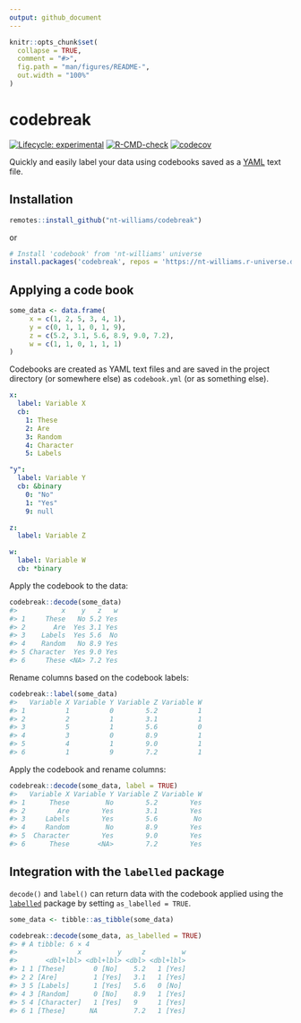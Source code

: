 ```yaml
---
output: github_document
---
```


<!-- README.md is generated from README.Rmd. Please edit that file -->

```r
knitr::opts_chunk$set(
  collapse = TRUE,
  comment = "#>",
  fig.path = "man/figures/README-",
  out.width = "100%"
)
```

# codebreak

<!-- badges: start -->

[![Lifecycle: experimental](https://img.shields.io/badge/lifecycle-experimental-orange.svg)](https://lifecycle.r-lib.org/articles/stages.html#experimental) [![R-CMD-check](https://github.com/nt-williams/dictionary/workflows/R-CMD-check/badge.svg)](https://github.com/nt-williams/dictionary/actions) [![codecov](https://codecov.io/gh/nt-williams/codebook/branch/main/graph/badge.svg?token=QGGA7OE5UY)](https://codecov.io/gh/nt-williams/codebook)

<!-- badges: end -->

Quickly and easily label your data using codebooks saved as a [YAML](https://yaml.org/) text file.

## Installation

```r
remotes::install_github("nt-williams/codebreak")
```

or

```r
# Install 'codebook' from 'nt-williams' universe
install.packages('codebreak', repos = 'https://nt-williams.r-universe.dev')
```

## Applying a code book

```r
some_data <- data.frame(
     x = c(1, 2, 5, 3, 4, 1),
     y = c(0, 1, 1, 0, 1, 9), 
     z = c(5.2, 3.1, 5.6, 8.9, 9.0, 7.2), 
     w = c(1, 1, 0, 1, 1, 1)
)
```

Codebooks are created as YAML text files and are saved in the project directory (or somewhere else) as `codebook.yml` (or as something else).

```yaml
x:
  label: Variable X
  cb:
    1: These
    2: Are
    3: Random
    4: Character
    5: Labels

"y":
  label: Variable Y
  cb: &binary
    0: "No"
    1: "Yes"
    9: null

z:
  label: Variable Z

w:
  label: Variable W
  cb: *binary

```

Apply the codebook to the data:

```r
codebreak::decode(some_data)
#>           x    y   z   w
#> 1     These   No 5.2 Yes
#> 2       Are  Yes 3.1 Yes
#> 3    Labels  Yes 5.6  No
#> 4    Random   No 8.9 Yes
#> 5 Character  Yes 9.0 Yes
#> 6     These <NA> 7.2 Yes
```

Rename columns based on the codebook labels:

```r
codebreak::label(some_data)
#>   Variable X Variable Y Variable Z Variable W
#> 1          1          0        5.2          1
#> 2          2          1        3.1          1
#> 3          5          1        5.6          0
#> 4          3          0        8.9          1
#> 5          4          1        9.0          1
#> 6          1          9        7.2          1
```

Apply the codebook and rename columns:

```r
codebreak::decode(some_data, label = TRUE)
#>   Variable X Variable Y Variable Z Variable W
#> 1      These         No        5.2        Yes
#> 2        Are        Yes        3.1        Yes
#> 3     Labels        Yes        5.6         No
#> 4     Random         No        8.9        Yes
#> 5  Character        Yes        9.0        Yes
#> 6      These       <NA>        7.2        Yes
```

## Integration with the `labelled` package

`decode()` and `label()` can return data with the codebook applied using the [`labelled`](https://CRAN.R-project.org/package=labelled) package by setting `as_labelled = TRUE`.

```r
some_data <- tibble::as_tibble(some_data)

codebreak::decode(some_data, as_labelled = TRUE)
#> # A tibble: 6 × 4
#>               x         y     z         w
#>       <dbl+lbl> <dbl+lbl> <dbl> <dbl+lbl>
#> 1 1 [These]       0 [No]    5.2   1 [Yes]
#> 2 2 [Are]         1 [Yes]   3.1   1 [Yes]
#> 3 5 [Labels]      1 [Yes]   5.6   0 [No] 
#> 4 3 [Random]      0 [No]    8.9   1 [Yes]
#> 5 4 [Character]   1 [Yes]   9     1 [Yes]
#> 6 1 [These]      NA         7.2   1 [Yes]
```

